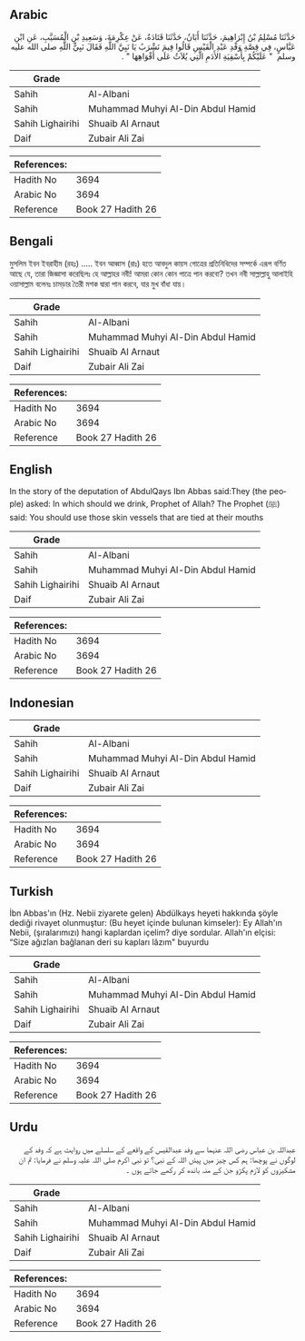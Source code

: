 ## Arabic


<div dir="rtl" lang="ar" style={{fontSize:'larger',backgroundColor:'#f8f9fa',padding:20}}>
حَدَّثَنَا مُسْلِمُ بْنُ إِبْرَاهِيمَ، حَدَّثَنَا أَبَانُ، حَدَّثَنَا قَتَادَةُ، عَنْ عِكْرِمَةَ، وَسَعِيدِ بْنِ الْمُسَيَّبِ، عَنِ ابْنِ عَبَّاسٍ، فِي قِصَّةِ وَفْدِ عَبْدِ الْقَيْسِ قَالُوا فِيمَ نَشْرَبُ يَا نَبِيَّ اللَّهِ فَقَالَ نَبِيُّ اللَّهِ صلى الله عليه وسلم ‏ "‏ عَلَيْكُمْ بِأَسْقِيَةِ الأَدَمِ الَّتِي يُلاَثُ عَلَى أَفْوَاهِهَا ‏"‏ ‏.‏
</div>
<div style={{backgroundColor:'#f8f9fa',padding:20, marginBottom: 10}}><table> <thead> <tr> <th>Grade</th> <th></th> </tr> </thead> <tbody> <tr><td>Sahih</td><td>Al-Albani</td></tr><tr><td>Sahih</td><td>Muhammad Muhyi Al-Din Abdul Hamid</td></tr><tr><td>Sahih Lighairihi</td><td>Shuaib Al Arnaut</td></tr><tr><td>Daif</td><td>Zubair Ali Zai</td></tr></tbody></table><table> <thead> <tr> <th>References:</th> <th></th> </tr> </thead> <tbody><tr><td>Hadith No</td><td>3694</td></tr><tr><td>Arabic No</td><td>3694</td></tr><tr><td>Reference</td><td>Book 27 Hadith 26</td></tr></tbody></table></div>

## Bengali


<div dir="ltr" lang="bn" style={{fontSize:'larger',backgroundColor:'#f8f9fa',padding:20}}>
মুসলিম ইবন ইবরাহীম (রহঃ) ..... ইবন আব্বাস (রাঃ) হতে আবদুল কায়স গোত্রের প্রতিনিধিদের সম্পর্কে এরূপ বর্ণিত আছে যে, তারা জিজ্ঞাসা করেছিলঃ হে আল্লাহর নবী! আমরা কোন কোন পাত্রে পান করবো? তখন নবী সাল্লাল্লাহু আলাইহি ওয়াসাল্লাম বলেনঃ চামড়ার তৈরী মশক দ্বারা পান করবে, যার মুখ বাঁধা যায়।
</div>
<div style={{backgroundColor:'#f8f9fa',padding:20, marginBottom: 10}}><table> <thead> <tr> <th>Grade</th> <th></th> </tr> </thead> <tbody> <tr><td>Sahih</td><td>Al-Albani</td></tr><tr><td>Sahih</td><td>Muhammad Muhyi Al-Din Abdul Hamid</td></tr><tr><td>Sahih Lighairihi</td><td>Shuaib Al Arnaut</td></tr><tr><td>Daif</td><td>Zubair Ali Zai</td></tr></tbody></table><table> <thead> <tr> <th>References:</th> <th></th> </tr> </thead> <tbody><tr><td>Hadith No</td><td>3694</td></tr><tr><td>Arabic No</td><td>3694</td></tr><tr><td>Reference</td><td>Book 27 Hadith 26</td></tr></tbody></table></div>

## English


<div dir="ltr" lang="en" style={{fontSize:'larger',backgroundColor:'#f8f9fa',padding:20}}>
In the story of the deputation of AbdulQays Ibn Abbas said:They (the people) asked: In which should we drink, Prophet of Allah? The Prophet (ﷺ) said: You should use those skin vessels that are tied at their mouths
</div>
<div style={{backgroundColor:'#f8f9fa',padding:20, marginBottom: 10}}><table> <thead> <tr> <th>Grade</th> <th></th> </tr> </thead> <tbody> <tr><td>Sahih</td><td>Al-Albani</td></tr><tr><td>Sahih</td><td>Muhammad Muhyi Al-Din Abdul Hamid</td></tr><tr><td>Sahih Lighairihi</td><td>Shuaib Al Arnaut</td></tr><tr><td>Daif</td><td>Zubair Ali Zai</td></tr></tbody></table><table> <thead> <tr> <th>References:</th> <th></th> </tr> </thead> <tbody><tr><td>Hadith No</td><td>3694</td></tr><tr><td>Arabic No</td><td>3694</td></tr><tr><td>Reference</td><td>Book 27 Hadith 26</td></tr></tbody></table></div>

## Indonesian


<div dir="ltr" lang="id" style={{fontSize:'larger',backgroundColor:'#f8f9fa',padding:20}}>

</div>
<div style={{backgroundColor:'#f8f9fa',padding:20, marginBottom: 10}}><table> <thead> <tr> <th>Grade</th> <th></th> </tr> </thead> <tbody> <tr><td>Sahih</td><td>Al-Albani</td></tr><tr><td>Sahih</td><td>Muhammad Muhyi Al-Din Abdul Hamid</td></tr><tr><td>Sahih Lighairihi</td><td>Shuaib Al Arnaut</td></tr><tr><td>Daif</td><td>Zubair Ali Zai</td></tr></tbody></table><table> <thead> <tr> <th>References:</th> <th></th> </tr> </thead> <tbody><tr><td>Hadith No</td><td>3694</td></tr><tr><td>Arabic No</td><td>3694</td></tr><tr><td>Reference</td><td>Book 27 Hadith 26</td></tr></tbody></table></div>

## Turkish


<div dir="ltr" lang="tr" style={{fontSize:'larger',backgroundColor:'#f8f9fa',padding:20}}>
İbn Abbas'ın (Hz. Nebii ziyarete gelen) Abdülkays heyeti hakkında şöyle dediği rivayet olunmuştur: (Bu heyet içinde bulunan kimseler): Ey Allah'ın Nebii, (şıralarımızı) hangi kaplardan içelim? diye sordular. Allah'ın elçisi: “Size ağızlan bağlanan deri su kapları lâzım" buyurdu
</div>
<div style={{backgroundColor:'#f8f9fa',padding:20, marginBottom: 10}}><table> <thead> <tr> <th>Grade</th> <th></th> </tr> </thead> <tbody> <tr><td>Sahih</td><td>Al-Albani</td></tr><tr><td>Sahih</td><td>Muhammad Muhyi Al-Din Abdul Hamid</td></tr><tr><td>Sahih Lighairihi</td><td>Shuaib Al Arnaut</td></tr><tr><td>Daif</td><td>Zubair Ali Zai</td></tr></tbody></table><table> <thead> <tr> <th>References:</th> <th></th> </tr> </thead> <tbody><tr><td>Hadith No</td><td>3694</td></tr><tr><td>Arabic No</td><td>3694</td></tr><tr><td>Reference</td><td>Book 27 Hadith 26</td></tr></tbody></table></div>

## Urdu


<div dir="rtl" lang="ur" style={{fontSize:'larger',backgroundColor:'#f8f9fa',padding:20}}>
عبداللہ بن عباس رضی اللہ عنہما سے وفد عبدالقیس کے واقعے کے سلسلے میں روایت ہے کہ وفد کے لوگوں نے پوچھا: ہم کس چیز میں پیئں اللہ کے نبی؟ تو نبی اکرم صلی اللہ علیہ وسلم نے فرمایا: تم ان مشکیزوں کو لازم پکڑو جن کے منہ باندھ کر رکھے جاتے ہوں ۔
</div>
<div style={{backgroundColor:'#f8f9fa',padding:20, marginBottom: 10}}><table> <thead> <tr> <th>Grade</th> <th></th> </tr> </thead> <tbody> <tr><td>Sahih</td><td>Al-Albani</td></tr><tr><td>Sahih</td><td>Muhammad Muhyi Al-Din Abdul Hamid</td></tr><tr><td>Sahih Lighairihi</td><td>Shuaib Al Arnaut</td></tr><tr><td>Daif</td><td>Zubair Ali Zai</td></tr></tbody></table><table> <thead> <tr> <th>References:</th> <th></th> </tr> </thead> <tbody><tr><td>Hadith No</td><td>3694</td></tr><tr><td>Arabic No</td><td>3694</td></tr><tr><td>Reference</td><td>Book 27 Hadith 26</td></tr></tbody></table></div>